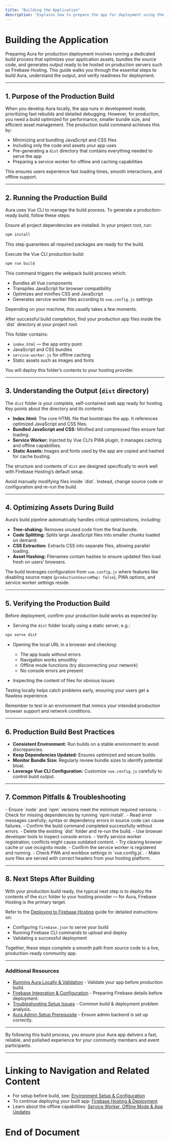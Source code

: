 ```yaml
---
title: "Building the Application"
description: "Explains how to prepare the app for deployment using the production build command. Covers how to optimize assets, understand the output directory (`dist`), and verify that the build is ready for hosting."
---
```


# Building the Application

Preparing Aura for production deployment involves running a dedicated build process that optimizes your application assets, bundles the source code, and generates output ready to be hosted on production servers such as Firebase Hosting. This guide walks you through the essential steps to build Aura, understand the output, and verify readiness for deployment.

---

## 1. Purpose of the Production Build

When you develop Aura locally, the app runs in development mode, prioritizing fast rebuilds and detailed debugging. However, for production, you need a build optimized for performance, smaller bundle size, and efficient asset management. The production build command achieves this by:

- Minimizing and bundling JavaScript and CSS files
- Including only the code and assets your app uses
- Pre-generating a `dist` directory that contains everything needed to serve the app
- Preparing a service worker for offline and caching capabilities

This ensures users experience fast loading times, smooth interactions, and offline support.

---

## 2. Running the Production Build

Aura uses Vue CLI to manage the build process. To generate a production-ready build, follow these steps:

<Steps>
<Step title="Install Dependencies">
Ensure all project dependencies are installed. In your project root, run:

```bash
npm install
```

This step guarantees all required packages are ready for the build.
</Step>

<Step title="Run the Build Command">
Execute the Vue CLI production build:

```bash
npm run build
```

This command triggers the webpack build process which:
- Bundles all Vue components
- Transpiles JavaScript for browser compatibility
- Optimizes and minifies CSS and JavaScript
- Generates service worker files according to `vue.config.js` settings

Depending on your machine, this usually takes a few moments.
</Step>

<Step title="Locate the Output Directory">
After successful build completion, find your production app files inside the `dist` directory at your project root.

This folder contains:
- `index.html` — the app entry point
- JavaScript and CSS bundles
- `service-worker.js` for offline caching
- Static assets such as images and fonts

You will deploy this folder’s contents to your hosting provider.
</Step>
</Steps>

---

## 3. Understanding the Output (`dist` directory)

The `dist` folder is your complete, self-contained web app ready for hosting. Key points about the directory and its contents:

- **Index.html:** The core HTML file that bootstraps the app. It references optimized JavaScript and CSS files.
- **Bundled JavaScript and CSS:** Minified and compressed files ensure fast loading.
- **Service Worker:** Injected by Vue CLI’s PWA plugin, it manages caching and offline capabilities.
- **Static Assets:** Images and fonts used by the app are copied and hashed for cache busting.

The structure and contents of `dist` are designed specifically to work well with Firebase Hosting’s default setup.

<Tip>
Avoid manually modifying files inside `dist`. Instead, change source code or configuration and re-run the build.
</Tip>

---

## 4. Optimizing Assets During Build

Aura’s build pipeline automatically handles critical optimizations, including:

- **Tree-shaking:** Removes unused code from the final bundle.
- **Code Splitting:** Splits large JavaScript files into smaller chunks loaded on demand.
- **CSS Extraction:** Extracts CSS into separate files, allowing parallel loading.
- **Asset Hashing:** Filenames contain hashes to ensure updated files load fresh on users’ browsers.

The build leverages configuration from `vue.config.js` where features like disabling source maps (`productionSourceMap: false`), PWA options, and service worker settings reside.

---

## 5. Verifying the Production Build

Before deployment, confirm your production build works as expected by:

- Serving the `dist` folder locally using a static server, e.g.: 

```bash
npx serve dist
```

- Opening the local URL in a browser and checking:
  - The app loads without errors
  - Navigation works smoothly
  - Offline mode functions (try disconnecting your network)
  - No console errors are present

- Inspecting the content of files for obvious issues

Testing locally helps catch problems early, ensuring your users get a flawless experience.

<Note>
Remember to test in an environment that mimics your intended production browser support and network conditions.
</Note>

---

## 6. Production Build Best Practices

- **Consistent Environment:** Run builds on a stable environment to avoid discrepancies.
- **Keep Dependencies Updated:** Ensures optimized and secure builds.
- **Monitor Bundle Size:** Regularly review bundle sizes to identify potential bloat.
- **Leverage Vue CLI Configuration:** Customize `vue.config.js` carefully to control build output.

---

## 7. Common Pitfalls & Troubleshooting

<AccordionGroup title="Production Build Issues and Solutions">
<Accordion title="Build Command Fails with Errors">
- Ensure `node` and `npm` versions meet the minimum required versions.
- Check for missing dependencies by running `npm install`.
- Read error messages carefully; syntax or dependency errors in source code can cause failures.
</Accordion>

<Accordion title="Dist Folder Missing or Not Updated">
- Confirm the build command completed successfully without errors.
- Delete the existing `dist` folder and re-run the build.
</Accordion>

<Accordion title="App Loads but Shows Blank or Errors">
- Use browser developer tools to inspect console errors.
- Verify service worker registration; conflicts might cause outdated content.
- Try clearing browser cache or use incognito mode.
</Accordion>

<Accordion title="Offline Mode Not Working">
- Confirm the service worker is registered and running.
- Check PWA and workbox settings in `vue.config.js`.
- Make sure files are served with correct headers from your hosting platform.
</Accordion>
</AccordionGroup>

---

## 8. Next Steps After Building

With your production build ready, the typical next step is to deploy the contents of the `dist` folder to your hosting provider — for Aura, Firebase Hosting is the primary target.

Refer to the [Deploying to Firebase Hosting](./firebase-hosting-deploy) guide for detailed instructions on:

- Configuring `firebase.json` to serve your build
- Running Firebase CLI commands to upload and deploy
- Validating a successful deployment

Together, these steps complete a smooth path from source code to a live, production-ready community app.

---

### Additional Resources

- [Running Aura Locally & Validation](../../getting-started/installation-and-configuration/local-run-validation) - Validate your app before production build.
- [Firebase Integration & Configuration](../../getting-started/installation-and-configuration/firebase-configuration) - Preparing Firebase details before deployment.
- [Troubleshooting Setup Issues](../../getting-started/installation-and-configuration/troubleshooting) - Common build & deployment problem analysis.
- [Aura Admin Setup Prerequisite](../../getting-started/setup-prerequisites/aura-admin-notice) - Ensure admin backend is set up correctly.

---

By following this build process, you ensure your Aura app delivers a fast, reliable, and polished experience for your community members and event participants.


---

# Linking to Navigation and Related Content

- For setup before build, see: [Environment Setup & Configuration](/deployment/prod-deployment-workflow/environment-setup)
- To continue deploying your built app: [Firebase Hosting & Deployment](/deployment/prod-deployment-workflow/firebase-hosting-deploy)
- Learn about the offline capabilities: [Service Worker, Offline Mode & App Updates](/deployment/operations-monitoring-maintenance/service-worker-pwa-updates)


# End of Document
